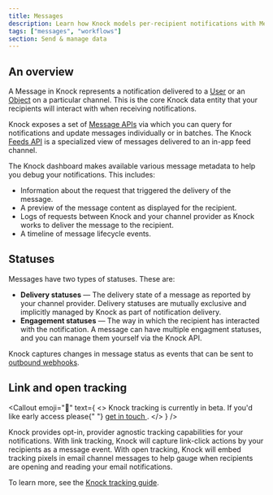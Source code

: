 ```yaml
---
title: Messages
description: Learn how Knock models per-recipient notifications with Messages.
tags: ["messages", "workflows"]
section: Send & manage data
---
```



## An overview

A Message in Knock represents a notification delivered to a [User](/send-and-manage-data/users) or an [Object](/send-and-manage-data/objects) on a particular channel. This is the core Knock data entity that your recipients will interact with when receiving notifications.

Knock exposes a set of [Message APIs](/reference#messages) via which you can query for notifications and update messages individually or in batches. The Knock [Feeds API](/reference#feeds) is a specialized view of messages delivered to an in-app feed channel.

The Knock dashboard makes available various message metadata to help you debug your notifications. This includes:

- Information about the request that triggered the delivery of the message.
- A preview of the message content as displayed for the recipient.
- Logs of requests between Knock and your channel provider as Knock works to deliver the message to the recipient.
- A timeline of message lifecycle events.

## Statuses

Messages have two types of statuses. These are:

- **Delivery statuses** — The delivery state of a message as reported by your channel provider. Delivery statuses are mutually exclusive and implicitly managed by Knock as part of notification delivery.
- **Engagement statuses** — The way in which the recipient has interacted with the notification. A message can have multiple engagment statuses, and you can manage them yourself via the Knock API.

Knock captures changes in message status as events that can be sent to [outbound webhooks](/send-and-manage-data/webhooks).

## Link and open tracking

<Callout
  emoji="🚧"
  text={
    <>
      <span className="font-bold">Knock tracking is currently in beta.</span> If you'd like early access please{" "}
      <a href="mailto:support@knock.app?subject=Knock tracking">
        get in touch
      </a>
      .
    </>
  }
/>

Knock provides opt-in, provider agnostic tracking capabilities for your notifications. With link tracking, Knock will capture link-click actions by your recipients as a message event. With open tracking, Knock will embed tracking pixels in email channel messages to help gauge when recipients are opening and reading your email notifications.

To learn more, see the [Knock tracking guide](/send-notifications/tracking).
